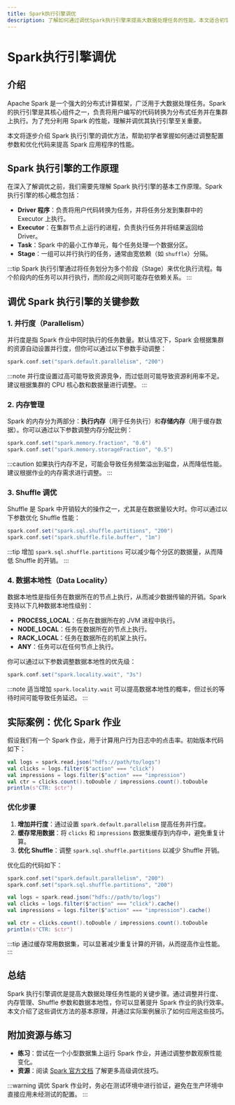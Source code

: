 ```yaml
---
title: Spark执行引擎调优
description: 了解如何通过调优Spark执行引擎来提高大数据处理任务的性能。本文适合初学者，涵盖基础概念、调优技巧和实际案例。
---
```


# Spark执行引擎调优

## 介绍

Apache Spark 是一个强大的分布式计算框架，广泛用于大数据处理任务。Spark 的执行引擎是其核心组件之一，负责将用户编写的代码转换为分布式任务并在集群上执行。为了充分利用 Spark 的性能，理解并调优其执行引擎至关重要。

本文将逐步介绍 Spark 执行引擎的调优方法，帮助初学者掌握如何通过调整配置参数和优化代码来提高 Spark 应用程序的性能。

## Spark 执行引擎的工作原理

在深入了解调优之前，我们需要先理解 Spark 执行引擎的基本工作原理。Spark 执行引擎的核心概念包括：

- **Driver 程序**：负责将用户代码转换为任务，并将任务分发到集群中的 Executor 上执行。
- **Executor**：在集群节点上运行的进程，负责执行任务并将结果返回给 Driver。
- **Task**：Spark 中的最小工作单元，每个任务处理一个数据分区。
- **Stage**：一组可以并行执行的任务，通常由宽依赖（如 `shuffle`）分隔。

:::tip
Spark 执行引擎通过将任务划分为多个阶段（Stage）来优化执行流程。每个阶段内的任务可以并行执行，而阶段之间则可能存在依赖关系。
:::

## 调优 Spark 执行引擎的关键参数

### 1. 并行度（Parallelism）

并行度是指 Spark 作业中同时执行的任务数量。默认情况下，Spark 会根据集群的资源自动设置并行度，但你可以通过以下参数手动调整：

```scala
spark.conf.set("spark.default.parallelism", "200")
```

:::note
并行度设置过高可能导致资源竞争，而过低则可能导致资源利用率不足。建议根据集群的 CPU 核心数和数据量进行调整。
:::

### 2. 内存管理

Spark 的内存分为两部分：**执行内存**（用于任务执行）和**存储内存**（用于缓存数据）。你可以通过以下参数调整内存分配比例：

```scala
spark.conf.set("spark.memory.fraction", "0.6")
spark.conf.set("spark.memory.storageFraction", "0.5")
```

:::caution
如果执行内存不足，可能会导致任务频繁溢出到磁盘，从而降低性能。建议根据作业的内存需求进行调整。
:::

### 3. Shuffle 调优

Shuffle 是 Spark 中开销较大的操作之一，尤其是在数据量较大时。你可以通过以下参数优化 Shuffle 性能：

```scala
spark.conf.set("spark.sql.shuffle.partitions", "200")
spark.conf.set("spark.shuffle.file.buffer", "1m")
```

:::tip
增加 `spark.sql.shuffle.partitions` 可以减少每个分区的数据量，从而降低 Shuffle 的开销。
:::

### 4. 数据本地性（Data Locality）

数据本地性是指任务在数据所在的节点上执行，从而减少数据传输的开销。Spark 支持以下几种数据本地性级别：

- **PROCESS_LOCAL**：任务在数据所在的 JVM 进程中执行。
- **NODE_LOCAL**：任务在数据所在的节点上执行。
- **RACK_LOCAL**：任务在数据所在的机架上执行。
- **ANY**：任务可以在任何节点上执行。

你可以通过以下参数调整数据本地性的优先级：

```scala
spark.conf.set("spark.locality.wait", "3s")
```

:::note
适当增加 `spark.locality.wait` 可以提高数据本地性的概率，但过长的等待时间可能导致任务延迟。
:::

## 实际案例：优化 Spark 作业

假设我们有一个 Spark 作业，用于计算用户行为日志中的点击率。初始版本代码如下：

```scala
val logs = spark.read.json("hdfs://path/to/logs")
val clicks = logs.filter($"action" === "click")
val impressions = logs.filter($"action" === "impression")
val ctr = clicks.count().toDouble / impressions.count().toDouble
println(s"CTR: $ctr")
```

### 优化步骤

1. **增加并行度**：通过设置 `spark.default.parallelism` 提高任务并行度。
2. **缓存常用数据**：将 `clicks` 和 `impressions` 数据集缓存到内存中，避免重复计算。
3. **优化 Shuffle**：调整 `spark.sql.shuffle.partitions` 以减少 Shuffle 开销。

优化后的代码如下：

```scala
spark.conf.set("spark.default.parallelism", "200")
spark.conf.set("spark.sql.shuffle.partitions", "200")

val logs = spark.read.json("hdfs://path/to/logs")
val clicks = logs.filter($"action" === "click").cache()
val impressions = logs.filter($"action" === "impression").cache()

val ctr = clicks.count().toDouble / impressions.count().toDouble
println(s"CTR: $ctr")
```

:::tip
通过缓存常用数据集，可以显著减少重复计算的开销，从而提高作业性能。
:::

## 总结

Spark 执行引擎调优是提高大数据处理任务性能的关键步骤。通过调整并行度、内存管理、Shuffle 参数和数据本地性，你可以显著提升 Spark 作业的执行效率。本文介绍了这些调优方法的基本原理，并通过实际案例展示了如何应用这些技巧。

## 附加资源与练习

- **练习**：尝试在一个小型数据集上运行 Spark 作业，并通过调整参数观察性能变化。
- **资源**：阅读 [Spark 官方文档](https://spark.apache.org/docs/latest/) 了解更多高级调优技巧。

:::warning
调优 Spark 作业时，务必在测试环境中进行验证，避免在生产环境中直接应用未经测试的配置。
:::